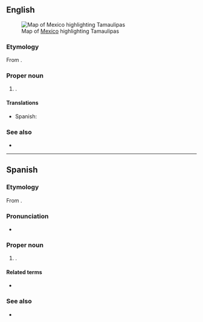 ==English==
[[File:Mexico map, MX-TAM.svg|thumb|Map of [[Mexico]] highlighting Tamaulipas]]

===Etymology===
From {{der|en|nah|Tamaholipa}}.

===Proper noun===
{{en-proper noun}}

# {{place|en|state|c/Mexico}}.

====Translations====
{{trans-top|state of Mexico}}
* Spanish: {{t+|es|Tamaulipas|m}}
{{trans-mid}}
{{trans-bottom}}

===See also===
* {{pedialite}}

----

==Spanish==

===Etymology===
From {{der|es|hus|Tamaholipa}}.

===Pronunciation===
* {{es-IPA}}

===Proper noun===
{{es-proper noun|m}}

# {{place|es|state|c/Mexico}}.

====Related terms====
* {{l|es|tamaulipeco}}

===See also===
* {{pedialite|lang=es}}